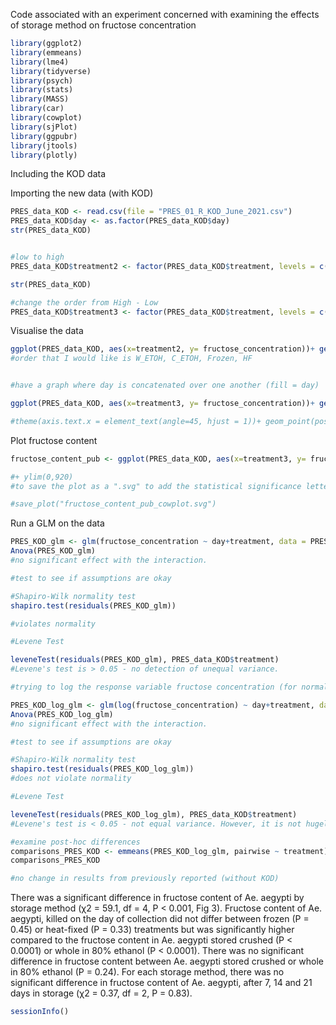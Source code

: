 
Code associated with an experiment concerned with examining the effects of storage method on fructose concentration

```{r}
library(ggplot2)
library(emmeans)
library(lme4)
library(tidyverse)
library(psych) 
library(stats) 
library(MASS)
library(car)
library(cowplot)
library(sjPlot)
library(ggpubr)
library(jtools)
library(plotly)

```

Including the KOD data

Importing the new data (with KOD)

```{r}
PRES_data_KOD <- read.csv(file = "PRES_01_R_KOD_June_2021.csv")
PRES_data_KOD$day <- as.factor(PRES_data_KOD$day)
str(PRES_data_KOD)


#low to high
PRES_data_KOD$treatment2 <- factor(PRES_data_KOD$treatment, levels = c("Crushed EtOH", "Whole EtOH", "Heat fixed", "Frozen", "KOD"))

str(PRES_data_KOD)

#change the order from High - Low
PRES_data_KOD$treatment3 <- factor(PRES_data_KOD$treatment, levels = c("KOD","Frozen","Heat fixed","Whole EtOH", "Crushed EtOH"))


```

Visualise the data
```{r}

ggplot(PRES_data_KOD, aes(x=treatment2, y= fructose_concentration))+ geom_boxplot() + facet_wrap(~day) + labs(x="", y=expression("Fructose concentration ("~mu*"g /"~mu*"L)")) + theme(axis.text.x = element_text(angle=45, hjust = 1)) 
#order that I would like is W_ETOH, C_ETOH, Frozen, HF


#have a graph where day is concatenated over one another (fill = day)

ggplot(PRES_data_KOD, aes(x=treatment3, y= fructose_concentration))+ geom_boxplot() + labs(x="Treatment", y=expression("Fructose concentration ("~mu*"g /"~mu*"L)"), fill = "Day") + theme_cowplot()

#theme(axis.text.x = element_text(angle=45, hjust = 1))+ geom_point(position = "jitter")
```

Plot fructose content
```{r}

fructose_content_pub <- ggplot(PRES_data_KOD, aes(x=treatment3, y= fructose_content))+ geom_boxplot() + labs(x="Treatment", y=expression("Fructose content ("*mu*"g)"), fill = "Day") + scale_y_continuous(limits = c(0,1000)) + theme(axis.title.x = element_text(vjust=-1.5)) 

#+ ylim(0,920)
#to save the plot as a ".svg" to add the statistical significance letters.

#save_plot("fructose_content_pub_cowplot.svg")
```

Run a GLM on the data
```{r}
PRES_KOD_glm <- glm(fructose_concentration ~ day+treatment, data = PRES_data_KOD)
Anova(PRES_KOD_glm)
#no significant effect with the interaction. 

#test to see if assumptions are okay

#Shapiro-Wilk normality test
shapiro.test(residuals(PRES_KOD_glm))

#violates normality

#Levene Test

leveneTest(residuals(PRES_KOD_glm), PRES_data_KOD$treatment) 
#Levene's test is > 0.05 - no detection of unequal variance. 

#trying to log the response variable fructose concentration (for normality)

PRES_KOD_log_glm <- glm(log(fructose_concentration) ~ day+treatment, data = PRES_data_KOD)
Anova(PRES_KOD_log_glm)
#no significant effect with the interaction. 

#test to see if assumptions are okay

#Shapiro-Wilk normality test
shapiro.test(residuals(PRES_KOD_log_glm))
#does not violate normality

#Levene Test

leveneTest(residuals(PRES_KOD_log_glm), PRES_data_KOD$treatment) 
#Levene's test is < 0.05 - not equal variance. However, it is not hugely below 0.05 and could be argued that the assumption of equal variance for the dependent variable for all groups 'could' be disregarded if you have equal sample sizes for each group. 

#examine post-hoc differences
comparisons_PRES_KOD <- emmeans(PRES_KOD_log_glm, pairwise ~ treatment)
comparisons_PRES_KOD

#no change in results from previously reported (without KOD)

```

There was a significant difference in fructose content of Ae. aegypti by storage method (χ2 = 59.1, df = 4, P < 0.001, Fig 3). Fructose content of Ae. aegypti, killed on the day of collection did not differ between frozen (P = 0.45) or heat-fixed (P = 0.33) treatments but was significantly higher compared to the fructose content in Ae. aegypti stored crushed (P < 0.0001) or whole in 80% ethanol (P < 0.0001). There was no significant difference in fructose content between Ae. aegypti stored crushed or whole in 80% ethanol (P = 0.24). For each storage method, there was no significant difference in fructose content of Ae. aegypti, after 7, 14 and 21 days in storage (χ2 = 0.37, df = 2, P = 0.83).  

```{r}
sessionInfo()
```

